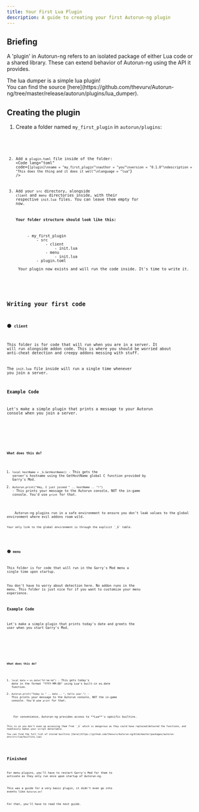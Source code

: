 ```yaml
---
title: Your First Lua Plugin
description: A guide to creating your first Autorun-ng plugin
---
```



## Briefing

A 'plugin' in Autorun-ng refers to an isolated package of either Lua code or a shared library.
These can extend behavior of Autorun-ng using the API it provides.

<Aside type="note">
    The lua dumper is a simple lua plugin! <br/>
    You can find the source [here](https://github.com/thevurv/Autorun-ng/tree/master/release/autorun/plugins/lua_dumper).
</Aside>

## Creating the plugin

<Steps>

1. Create a folder named `my_first_plugin` in `autorun/plugins`:
    <Tabs>
    <TabItem label="Linux">
        <Code lang="bash" code="mkdir -p autorun/plugins/my_first_plugin" />
    </TabItem>
    <TabItem label="Windows">
        <Code lang="ps" code="mkdir autorun\plugins\my_first_plugin" />
    </TabItem>
    </Tabs>

2. Add a `plugin.toml` file inside of the folder:
    <Code lang="toml" code={`[plugin]\nname = "my_first_plugin"\nauthor = "you"\nversion = "0.1.0"\ndescription = "This does the thing and it does it well"\nlanguage = "lua"`} />

3. Add your `src` directory, alongside `client` and `menu` directories inside, with their respective `init.lua` files. You can leave them empty for now.

    **Your folder structure should look like this:**

    <FileTree>
        - my_first_plugin
            - src
                - client
                    - init.lua
                - menu
                    - init.lua
            - plugin.toml
    </FileTree>
    Your plugin now exists and will run the code inside. It's time to write it.
</Steps>

## Writing your first code

### 🟠 `client`

This folder is for code that will run when you are in a server. It will run alongside addon code. This is where you should be worried about anti-cheat detection and creepy addons messing with stuff.

The `init.lua` file inside will run a single time whenever you join a server.

### Example Code

Let's make a simple plugin that prints a message to your Autorun console when you join a server.

<Tabs>
    <TabItem label="client/init.lua">
        <Code lang="lua" code={`local hostName = _G.GetHostName()\nAutorun.print("Hey, I just joined " .. hostName .. "!")`} />
    </TabItem>
</Tabs>

#### What does this do?

1. `local hostName = _G.GetHostName()` - This gets the server's hostname using the GetHostName global C function provided by Garry's Mod.
2. `Autorun.print("Hey, I just joined " .. hostName .. "!")` - This prints your message to the Autorun console, NOT the in-game console. You'd use `print` for that.

<Aside type="note" title="Why do I have to use _G?">
    Autorun-ng plugins run in a safe environment to ensure you don't leak values to the global environment where evil addons roam wild.

    Your only link to the global environment is through the explicit `_G` table.
</Aside>

### 🟢 `menu`

This folder is for code that will run in the Garry's Mod menu a single time upon startup.

You don't have to worry about detection here. No addon runs in the menu. This folder is just nice for if you want to customize your menu experience.

### Example Code

Let's make a simple plugin that prints today's date and greets the user when you start Garry's Mod.

<Tabs>
    <TabItem label="menu/init.lua">
        <Code lang="lua" code={`local date = os.date("%Y-%m-%d")\nAutorun.print("Today is " .. date .. ", hello user.")`} />
    </TabItem>
</Tabs>

#### What does this do?

1. `local date = os.date("%Y-%m-%d")` - This gets today's date in the format "YYYY-MM-DD" using Lua's built-in os.date function.
2. `Autorun.print("Today is " .. date .. ", hello user.")` - This prints your message to the Autorun console, NOT the in-game console. You'd use `print` for that.

<Aside type="note" title="Hey, why didn't you use _G this time?">
    For convenience, Autorun-ng provides access to **Lua**'s specific builtins.

    This is so you don't even up accessing them from `_G` which is dangerous as they could have replaced/detoured the functions, and needlessly makes your script detectable.

    You can find the full list of stored builtins [here](https://github.com/thevurv/Autorun-ng/blob/master/packages/autorun-env/src/lua/builtins.lua)
</Aside>

## Finished

For menu plugins, you'll have to restart Garry's Mod for them to activate as they only run once upon startup of Autorun-ng.

This was a guide for a very basic plugin, it didn't even go into events like `Autorun.on`!

For that, you'll have to read the next guide.
